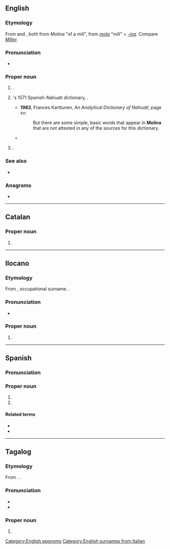 {{also|molina|moliná}}
==English==
{{wikipedia|lang=en}}

===Etymology===
From {{uder|en|es|-}} and {{uder|en|it|-}}, both from {{uder|en|la|-}} ''Molina'' "of a mill", from ''[[mola]]'' "mill" + ''[[-ina]]''. Compare ''[[Miller]]''.

===Pronunciation===
* {{IPA|en|/mɵˈlinə/}}

===Proper noun===
{{en-proper noun|~}}

# {{lb|en|countable}} {{surname|en|from=Spanish}}.
# {{w|lang=en|Alonso de Molina}}'s 1571 Spanish-Nahuatl dictionary, {{w|lang=en|Vocabulario en lengua castellana y mexicana|''Vocabulario en lengua castellana y mexicana''}}.
#* '''1983''', Frances Karttunen, ''An Analytical Dictionary of Nahuatl'', page xv:
#*: But there are some simple, basic words that appear in '''Molina''' that are not attested in any of the sources for this dictionary.
#* {{quote-book|en|year=2001|author=James Lockhart|title=Nahuatl as Written|page=152|passage=If you are going to continue your Nahuatl studies, you have no alternative to acquiring a copy of '''Molina'''.}}
# {{place|en|city|c/Chile}}.

===See also===
* {{pedia|lang=en}}

===Anagrams===
* {{anagrams|en|a=ailmno|Maolin|aminol|lamino-|monial|nomial|oilman}}

[[Category:English eponyms]]
[[Category:English surnames from Italian]]

----

==Catalan==

===Proper noun===
{{ca-proper noun|f}}

# {{l|en|Molina}}

----
==Ilocano==

===Etymology===
From {{der|ilo|es|Molina}}, occupational surname. {{Catálogo alfabético de apellidos|ilo}}.

===Pronunciation===
* {{hyph|ilo|Mo|li|na}}

===Proper noun===
{{ilo-proper noun}}

# {{surname|ilo|common|from=Spanish|eq=es:Molina}}{{n-g|, generally concentrated in [[Ilocos Sur]]}}
----

==Spanish==
{{wikipedia|lang=es|Molina (Chile)}}

===Pronunciation===
{{es-IPA}}

===Proper noun===
{{es-proper noun}}

# {{surname|es}}
# {{place|es|city|c/Chile|t1=Molina}}

====Related terms====
* {{l|es|molinense}}
* {{l|es|molineño}}

----
==Tagalog==

===Etymology===
From {{der|tl|es|Molina}}. {{Catálogo alfabético de apellidos|tl}}.

===Pronunciation===
* {{hyph|tl|Mo|li|na}}
* {{tl-IPA}}

===Proper noun===
{{tl-proper noun}}

# {{surname|tl|from=Spanish|eq=es:Molina}}